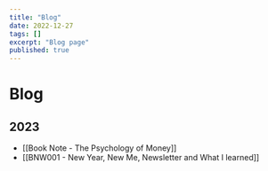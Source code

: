 ```yaml
---
title: "Blog"
date: 2022-12-27
tags: []
excerpt: "Blog page"
published: true
---
```


# Blog

## 2023

- [[Book Note - The Psychology of Money]]
- [[BNW001 - New Year, New Me, Newsletter and What I learned]]
